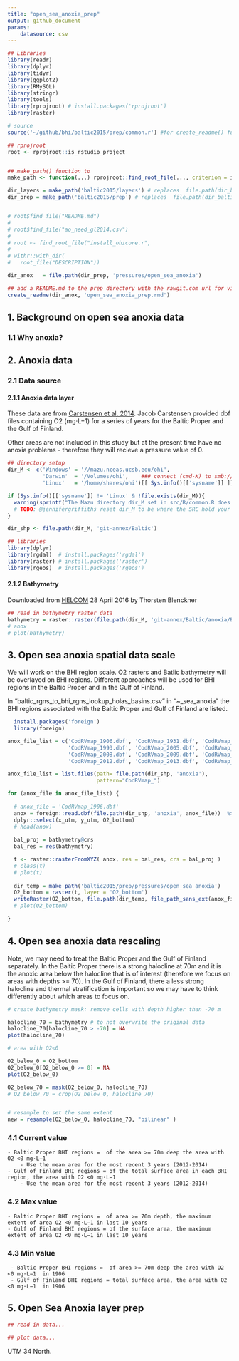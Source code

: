 ```yaml
---
title: "open_sea_anoxia_prep"
output: github_document
params: 
    datasource: csv
---
```

```r

## Libraries
library(readr)
library(dplyr)
library(tidyr)
library(ggplot2)
library(RMySQL)
library(stringr)
library(tools)
library(rprojroot) # install.packages('rprojroot')
library(raster)

# source
source('~/github/bhi/baltic2015/prep/common.r') #for create_readme() function

## rprojroot
root <- rprojroot::is_rstudio_project


## make_path() function to 
make_path <- function(...) rprojroot::find_root_file(..., criterion = is_rstudio_project)

dir_layers = make_path('baltic2015/layers') # replaces  file.path(dir_baltic, 'layers')
dir_prep = make_path('baltic2015/prep') # replaces  file.path(dir_baltic, 'layers')


# root$find_file("README.md")
# 
# root$find_file("ao_need_gl2014.csv")
# 
# root <- find_root_file("install_ohicore.r", 
# 
# withr::with_dir(
#   root_file("DESCRIPTION"))

dir_anox   = file.path(dir_prep, 'pressures/open_sea_anoxia')

## add a README.md to the prep directory with the rawgit.com url for viewing on GitHub
create_readme(dir_anox, 'open_sea_anoxia_prep.rmd') 
```

## 1. Background on open sea anoxia data  

### 1.1 Why anoxia?


## 2. Anoxia data  

### 2.1 Data source 
#### 2.1.1 Anoxia data layer
These data are from [Carstensen et al. 2014](http://www.pnas.org/content/111/15/5628.abstract). Jacob Carstensen provided dbf files containing O2 (mg⋅L−1) for a series of years for the Baltic Proper and the Gulf of Finland.  

Other areas are not included in this study but at the present time have no anoxia problems - therefore they will recieve a pressure value of 0.  

``` r
## directory setup
dir_M <- c('Windows' = '//mazu.nceas.ucsb.edu/ohi',
           'Darwin'  = '/Volumes/ohi',    ### connect (cmd-K) to smb://mazu/ohi
           'Linux'   = '/home/shares/ohi')[[ Sys.info()[['sysname']] ]]

if (Sys.info()[['sysname']] != 'Linux' & !file.exists(dir_M)){
  warning(sprintf("The Mazu directory dir_M set in src/R/common.R does not exist. Do you need to mount Mazu: %s?", dir_M))
  # TODO: @jennifergriffiths reset dir_M to be where the SRC hold your shapefiles
}

dir_shp <- file.path(dir_M, 'git-annex/Baltic')

## libraries
library(dplyr)
library(rgdal)  # install.packages('rgdal')
library(raster) # install.packages('raster')
library(rgeos)  # install.packages('rgeos')

```

#### 2.1.2 Bathymetry
Downloaded from [HELCOM](http://maps.helcom.fi/website/mapservice/index.html) 28 April 2016 by Thorsten Blenckner

``` r

## read in bathymetry raster data
bathymetry = raster::raster(file.path(dir_M, 'git-annex/Baltic/anoxia/Baltic_Sea_Bathymetry_Database_v091.tif'))
# anox
# plot(bathymetry)

```

## 3. Open sea anoxia spatial data scale
We will work on the BHI region scale. O2 rasters and Batlic bathymetry will be overlayed on BHI regions.  Different approaches will be used for BHI regions in the Baltic Proper and in the Gulf of Finland.  

In "baltic_rgns_to_bhi_rgns_lookup_holas_basins.csv" in "~\github\bhi\baltic2015\prep\pressures\open_sea_anoxia" the BHI regions associated with the Baltic Proper and Gulf of Finland are listed.

``` r


  install.packages('foreign')
  library(foreign)

anox_file_list = c('CodRVmap_1906.dbf', 'CodRVmap_1931.dbf', 'CodRVmap_1955.dbf', 'CodRVmap_1974.dbf',
                   'CodRVmap_1993.dbf', 'CodRVmap_2005.dbf', 'CodRVmap_2006.dbf', 'CodRVmap_2007.dbf', 
                   'CodRVmap_2008.dbf', 'CodRVmap_2009.dbf', 'CodRVmap_2010.dbf', 'CodRVmap_2011.dbf', 
                   'CodRVmap_2012.dbf', 'CodRVmap_2013.dbf', 'CodRVmap_2014.dbf')

anox_file_list = list.files(path= file.path(dir_shp, 'anoxia'),
                            pattern="CodRVmap_")

for (anox_file in anox_file_list) {
   
  # anox_file = 'CodRVmap_1906.dbf'
  anox = foreign::read.dbf(file.path(dir_shp, 'anoxia', anox_file))  %>%
  dplyr::select(x_utm, y_utm, O2_bottom)
  # head(anox) 
  
  bal_proj = bathymetry@crs
  bal_res = res(bathymetry)

  t <- raster::rasterFromXYZ( anox, res = bal_res, crs = bal_proj ) 
  # class(t) 
  # plot(t)
  
  dir_temp = make_path('baltic2015/prep/pressures/open_sea_anoxia')
  O2_bottom = raster(t, layer = 'O2_bottom')
  writeRaster(O2_bottom, file.path(dir_temp, file_path_sans_ext(anox_file)))
  # plot(O2_bottom)
  
}


```

## 4. Open sea anoxia data rescaling
Note, we may need to treat the Baltic Proper and the Gulf of Finland separately.  In the Baltic Proper there is a strong halocline at 70m and it is the anoxic area below the halocline that is of interest (therefore we focus on areas with depths >= 70).  In the Gulf of Finland, there a less strong halocline and thermal stratification is important so we may have to think differently about which areas to focus on.  

```r

# create bathymetry mask: remove cells with depth higher than -70 m

halocline_70 = bathymetry # to not overwrite the original data
halocline_70[halocline_70 > -70] = NA
plot(halocline_70)

# area with O2<0 

O2_below_0 = O2_bottom
O2_below_0[O2_below_0 >= 0] = NA
plot(O2_below_0)

O2_below_70 = mask(O2_below_0, halocline_70) 
# O2_below_70 = crop(O2_below_0, halocline_70) 


# resample to set the same extent
new = resample(O2_below_0, halocline_70, "bilinear" )

```

### 4.1 Current value  
    - Baltic Proper BHI regions =  of the area >= 70m deep the area with O2 <0 mg⋅L−1  
        - Use the mean area for the most recent 3 years (2012-2014)  
    - Gulf of Finland BHI regions = of the total surface area in each BHI region, the area with O2 <0 mg⋅L−1  
        - Use the mean area for the most recent 3 years (2012-2014)  

### 4.2 Max value
    - Baltic Proper BHI regions =  of area >= 70m depth, the maximum extent of area O2 <0 mg⋅L−1 in last 10 years  
    - Gulf of Finland BHI regions = of the surface area, the maximum extent of area O2 <0 mg⋅L−1 in last 10 years  

### 4.3 Min value
     - Baltic Proper BHI regions =  of area >= 70m deep the area with O2 <0 mg⋅L−1  in 1906  
     - Gulf of Finland BHI regions = total surface area, the area with O2 <0 mg⋅L−1  in 1906


## 5. Open Sea Anoxia layer prep

```r
## read in data...

## plot data...

```

UTM 34 North. 
